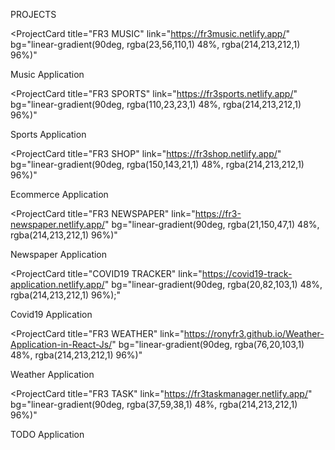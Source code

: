 PROJECTS

<ProjectCard
title="FR3 MUSIC"
link="https://fr3music.netlify.app/"
bg="linear-gradient(90deg, rgba(23,56,110,1) 48%, rgba(214,213,212,1) 96%)"
>
Music Application
</ProjectCard>

<ProjectCard
title="FR3 SPORTS"
link="https://fr3sports.netlify.app/"
bg="linear-gradient(90deg, rgba(110,23,23,1) 48%, rgba(214,213,212,1) 96%)"
>
Sports Application
</ProjectCard>

<ProjectCard
title="FR3 SHOP"
link="https://fr3shop.netlify.app/"
bg="linear-gradient(90deg, rgba(150,143,21,1) 48%, rgba(214,213,212,1) 96%)"
>
Ecommerce Application
</ProjectCard>

<ProjectCard
title="FR3 NEWSPAPER"
link="https://fr3-newspaper.netlify.app/"
bg="linear-gradient(90deg, rgba(21,150,47,1) 48%, rgba(214,213,212,1) 96%)"
>
Newspaper Application
</ProjectCard>

<ProjectCard
title="COVID19 TRACKER"
link="https://covid19-track-application.netlify.app/"
bg="linear-gradient(90deg, rgba(20,82,103,1) 48%, rgba(214,213,212,1) 96%);"
>
Covid19 Application
</ProjectCard>

<ProjectCard
title="FR3 WEATHER"
link="https://ronyfr3.github.io/Weather-Application-in-React-Js/"
bg="linear-gradient(90deg, rgba(76,20,103,1) 48%, rgba(214,213,212,1) 96%)"
>
Weather Application
</ProjectCard>

<ProjectCard
title="FR3 TASK"
link="https://fr3taskmanager.netlify.app/"
bg="linear-gradient(90deg, rgba(37,59,38,1) 48%, rgba(214,213,212,1) 96%)"
>
TODO Application
</ProjectCard>